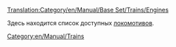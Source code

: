 [[Translation:Category/en/Manual/Base Set/Trains/Engines]]

Здесь находится список доступных [[ru/Manual/Поезда|локомотивов]].

[[Category:en/Manual/Trains]]
